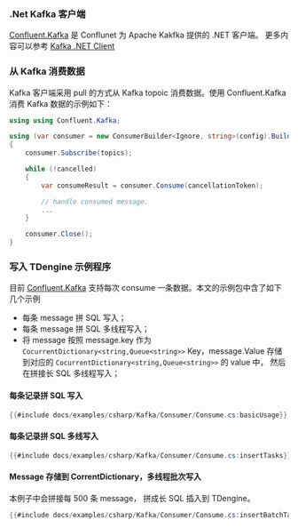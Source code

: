 ### .Net Kafka 客户端

[Confluent.Kafka](https://www.nuget.org/packages/Confluent.Kafka/1.9.4-RC1#readme-body-tab) 是 Conflunet 为 Apache Kakfka 提供的 .NET 客户端。 更多内容可以参考 [Kafka .NET Client](https://docs.confluent.io/kafka-clients/dotnet/current/overview.html#dotnet-installation)

### 从 Kafka 消费数据

Kafka 客户端采用 pull 的方式从 Kafka topoic 消费数据。使用 Confluent.Kafka 消费 Kafka 数据的示例如下：

```csharp
using using Confluent.Kafka;

using (var consumer = new ConsumerBuilder<Ignore, string>(config).Build())
{
    consumer.Subscribe(topics);

    while (!cancelled)
    {
        var consumeResult = consumer.Consume(cancellationToken);

        // handle consumed message.
        ...
    }

    consumer.Close();
}
```

### 写入 TDengine 示例程序

目前 [Confluent.Kafka](https://www.nuget.org/packages/Confluent.Kafka/1.9.4-RC1#readme-body-tab) 支持每次 consume 一条数据。本文的示例包中含了如下几个示例
* 每条 message 拼 SQL 写入；
* 每条 message 拼 SQL 多线程写入；
* 将 message 按照 message.key 作为 `CocurrentDictionary<string,Queue<string>>` Key，message.Value 存储到对应的 `CocurrentDictionary<string,Queue<string>>` 的 value 中， 然后在拼接长 SQL 多线程写入；


#### 每条记录拼 SQL 写入

```csharp
{{#include docs/examples/csharp/Kafka/Consumer/Consume.cs:basicUsage}}
```

#### 每条记录拼 SQL 多线写入

```csharp
{{#include docs/examples/csharp/Kafka/Consumer/Consume.cs:insertTasks}}
```

#### Message 存储到 CorrentDictionary，多线程批次写入

本例子中会拼接每 500 条 message， 拼成长 SQL 插入到 TDengine。

```csharp
{{#include docs/examples/csharp/Kafka/Consumer/Consume.cs:insertBatchTasks}}
```
